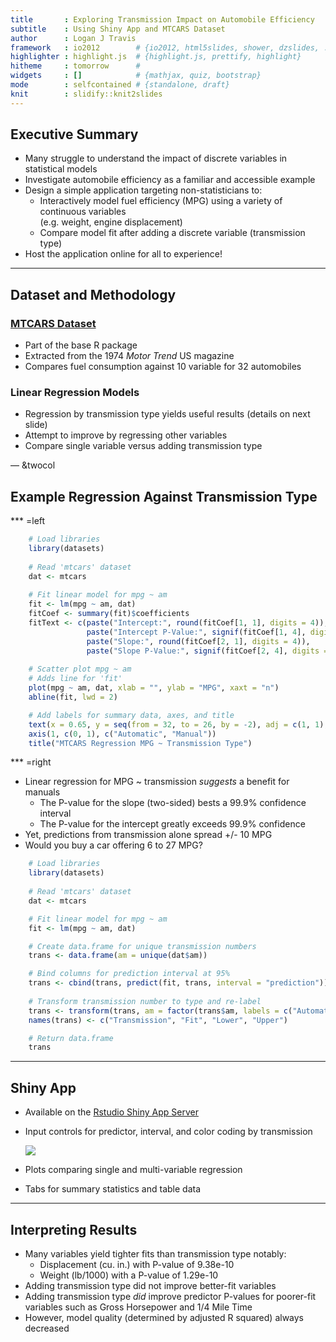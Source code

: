 ```yaml
---
title       : Exploring Transmission Impact on Automobile Efficiency
subtitle    : Using Shiny App and MTCARS Dataset
author      : Logan J Travis
framework   : io2012        # {io2012, html5slides, shower, dzslides, ...}
highlighter : highlight.js  # {highlight.js, prettify, highlight}
hitheme     : tomorrow      # 
widgets     : []            # {mathjax, quiz, bootstrap}
mode        : selfcontained # {standalone, draft}
knit        : slidify::knit2slides
---
```


## Executive Summary
* Many struggle to understand the impact of discrete variables in statistical models
* Investigate automobile efficiency as a familiar and accessible example
* Design a simple application targeting non-statisticians to:
    * Interactively model fuel efficiency (MPG) using a variety of continuous variables<br>(e.g. weight, engine displacement)
    * Compare model fit after adding a discrete variable (transmission type)
* Host the application online for all to experience!

---

## Dataset and Methodology
### [MTCARS Dataset](http://stat.ethz.ch/R-manual/R-devel/library/datasets/html/mtcars.html)
* Part of the base R package
* Extracted from the 1974 *Motor Trend* US magazine
* Compares fuel consumption against 10 variable for 32 automobiles

### Linear Regression Models
* Regression by transmission type yields useful results (details on next slide)
* Attempt to improve by regressing other variables
* Compare single variable versus adding transmission type

--- &twocol

## Example Regression Against Transmission Type

*** =left

```r
    # Load libraries
    library(datasets)
    
    # Read 'mtcars' dataset
    dat <- mtcars
    
    # Fit linear model for mpg ~ am
    fit <- lm(mpg ~ am, dat)
    fitCoef <- summary(fit)$coefficients
    fitText <- c(paste("Intercept:", round(fitCoef[1, 1], digits = 4)),
                 paste("Intercept P-Value:", signif(fitCoef[1, 4], digits = 4)),
                 paste("Slope:", round(fitCoef[2, 1], digits = 4)),
                 paste("Slope P-Value:", signif(fitCoef[2, 4], digits = 4)))
    
    # Scatter plot mpg ~ am
    # Adds line for 'fit'
    plot(mpg ~ am, dat, xlab = "", ylab = "MPG", xaxt = "n")
    abline(fit, lwd = 2)

    # Add labels for summary data, axes, and title
    text(x = 0.65, y = seq(from = 32, to = 26, by = -2), adj = c(1, 1), labels = fitText)
    axis(1, c(0, 1), c("Automatic", "Manual"))
    title("MTCARS Regression MPG ~ Transmission Type")
```

*** =right

* Linear regression for MPG ~ transmission *suggests* a benefit for manuals
    * The P-value for the slope (two-sided) bests a 99.9% confidence interval
    * The P-value for the intercept greatly exceeds 99.9% confidence
* Yet, predictions from transmission alone spread +/- 10 MPG
* Would you buy a car offering 6 to 27 MPG?

```r
    # Load libraries
    library(datasets)
    
    # Read 'mtcars' dataset
    dat <- mtcars

    # Fit linear model for mpg ~ am
    fit <- lm(mpg ~ am, dat)

    # Create data.frame for unique transmission numbers
    trans <- data.frame(am = unique(dat$am))

    # Bind columns for prediction interval at 95%
    trans <- cbind(trans, predict(fit, trans, interval = "prediction"))
    
    # Transform transmission number to type and re-label
    trans <- transform(trans, am = factor(trans$am, labels = c("Automatic", "Manual")))
    names(trans) <- c("Transmission", "Fit", "Lower", "Upper")

    # Return data.frame
    trans
```

---

## Shiny App

* Available on the [Rstudio Shiny App Server](http://lonejt.shinyapps.io/shiny_app/)
* Input controls for predictor, interval, and color coding by transmission

    <img src = "./assets/img/app_inputs.png" />

* Plots comparing single and multi-variable regression
* Tabs for summary statistics and table data

---

## Interpreting Results

* Many variables yield tighter fits than transmission type notably:
    * Displacement (cu. in.) with P-value of 9.38e-10
    * Weight (lb/1000) with a P-value of 1.29e-10
* Adding transmission type did not improve better-fit variables
* Adding transmission type *did* improve predictor P-values for poorer-fit<br>variables such as Gross Horsepower and 1/4 Mile Time
* However, model quality (determined by adjusted R squared) always decreased